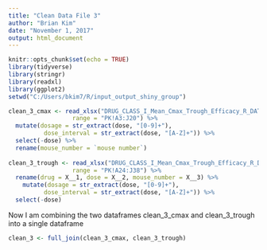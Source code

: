 ```yaml
---
title: "Clean Data File 3"
author: "Brian Kim"
date: "November 1, 2017"
output: html_document
---
```


```r
knitr::opts_chunk$set(echo = TRUE)
library(tidyverse)
library(stringr)
library(readxl)
library(ggplot2)
setwd("C:/Users/bkim7/R/input_output_shiny_group")
```

```r
clean_3_cmax <- read_xlsx("DRUG_CLASS_I_Mean_Cmax_Trough_Efficacy_R_DATA_ANALYSIS.xlsx",
                  range = "PK!A3:J20") %>%
  mutate(dosage = str_extract(dose, "[0-9]+"),
          dose_interval = str_extract(dose, "[A-Z]+")) %>%
  select(-dose) %>%
  rename(mouse_number = `mouse number`)
  
clean_3_trough <- read_xlsx("DRUG_CLASS_I_Mean_Cmax_Trough_Efficacy_R_DATA_ANALYSIS.xlsx",
                  range = "PK!A24:J38") %>%
  rename(drug = X__1, dose = X__2, mouse_number = X__3) %>%
    mutate(dosage = str_extract(dose, "[0-9]+"),
          dose_interval = str_extract(dose, "[A-Z]+")) %>%
  select(-dose)
```

Now I am combining the two dataframes clean_3_cmax and clean_3_trough into a single dataframe
```r
clean_3 <- full_join(clean_3_cmax, clean_3_trough)


```